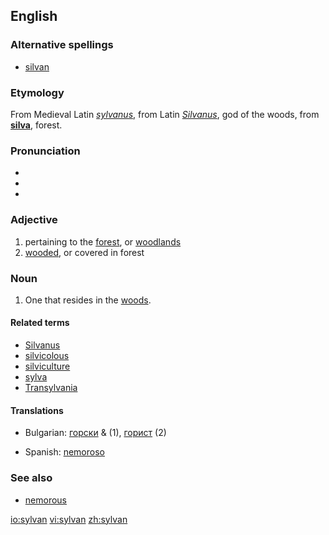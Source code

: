 ==English==

===Alternative spellings===
*[[silvan]]

===Etymology===
From Medieval Latin ''[[sylvanus]]'', from Latin ''[[Silvanus]]'', god of the woods, from '''[[silva]]''', forest.

===Pronunciation===
*{{IPA|/ˈsɪlvən/}}
*{{SAMPA|/"sIlv@n/}}
*{{AHD|/sĭl'vən/}}

===Adjective===
{{en-adj}}

# pertaining to the [[forest]], or [[woodland]]s
# [[wooded]], or covered in forest

===Noun===
{{en-noun}}

# One that resides in the [[woods]].

====Related terms====
*[[Silvanus]]
*[[silvicolous]]
*[[silviculture]]
*[[sylva]]
*[[Transylvania]]

====Translations====
{{top}}
*Bulgarian: [[горски]] {{m}} & {{p}} (1), [[горист]] {{m}} (2)
{{mid}}
*Spanish: [[nemoroso]]
{{bottom}}
===See also===
*[[nemorous]]

[[io:sylvan]]
[[vi:sylvan]]
[[zh:sylvan]]
